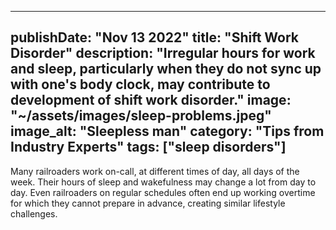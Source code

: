 ---
 publishDate: "Nov 13 2022"
 title: "Shift Work Disorder"
 description: "Irregular hours for work and sleep, particularly when they do not sync up with one's body clock, may contribute to development of shift work disorder."
 image: "~/assets/images/sleep-problems.jpeg"
 image_alt: "Sleepless man"
 category: "Tips from Industry Experts"
 tags: ["sleep disorders"]
 ---


 Many railroaders work on-call, at different times of day, all days of the week. Their hours of sleep and wakefulness may change a lot from day to day. Even railroaders on regular schedules often end up working overtime for which they cannot prepare in advance, creating similar lifestyle challenges.
